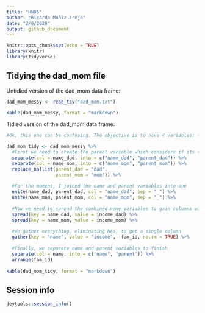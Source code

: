```yaml
---
title: "HW05"
author: "Ricardo Muñiz Trejo"
date: "2/8/2020"
output: github_document
---
```


```r
knitr::opts_chunk$set(echo = TRUE)
library(knitr)
library(tidyverse)
```

## Tidying the dad_mom file

Untidied version of the dad_mom data frame:


```r
dad_mom_messy <- read_tsv("dad_mom.txt")

kable(dad_mom_messy, format = "markdown")
```

Tidied version of the dad_mom data frame:

```r

#Ok, this one can be confusing. The objective is to have 4 variables: fam_id, name, parent, income

dad_mom_tidy <- dad_mom_messy %>%
  #First we need to create the parent variable which considers if its the mom or the dad
  separate(col = name_dad, into = c("name_dad", "parent_dad")) %>%
  separate(col = name_mom, into = c("name_mom", "parent_mom")) %>%
  replace_na(list(parent_dad = "dad",
                  parent_mom = "mom")) %>%
  
  #For the moment, I joined the name and parent variables into one
  unite(name_dad, parent_dad, col = "name_dad", sep = "_") %>%
  unite(name_mom, parent_mom, col = "name_mom", sep = "_") %>%
  
  #Now we need to spread the combined name variables to gain columns with the parents names
  spread(key = name_dad, value = income_dad) %>%
  spread(key = name_mom, value = income_mom) %>%
  
  #We gather everything, eliminating NAs, to get a single column
  gather(key = "name", value = "income", -fam_id, na.rm = TRUE) %>%
  
  #Finally, we separate name and parent variables to finish
  separate(col = name, into = c("name", "parent")) %>%
  arrange(fam_id)
  
kable(dad_mom_tidy, format = "markdown")

```




## Session info

```r
devtools::session_info()
```

